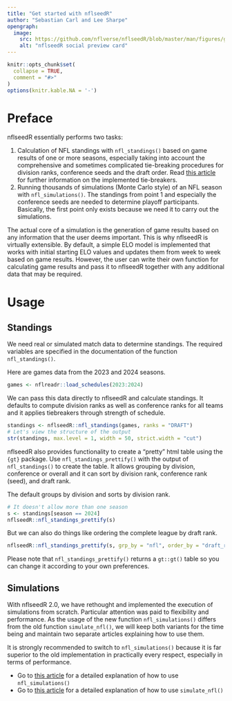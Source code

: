 ```yaml
---
title: "Get started with nflseedR"
author: "Sebastian Carl and Lee Sharpe"
opengraph:
  image:
    src: https://github.com/nflverse/nflseedR/blob/master/man/figures/gh_preview.png?raw=true
    alt: "nflseedR social preview card"
---
```


```r
knitr::opts_chunk$set(
  collapse = TRUE,
  comment = "#>"
)
options(knitr.kable.NA = '-')
```

# Preface

nflseedR essentially performs two tasks:

1. Calculation of NFL standings with `nfl_standings()` based on game results of one or more seasons, especially taking into account the comprehensive and sometimes complicated tie-breaking procedures for division ranks, conference seeds and the draft order. Read [this article](https://nflseedr.com/articles/tiebreaker.html) for further information on the implemented tie-breakers.
2. Running thousands of simulations (Monte Carlo style) of an NFL season with `nfl_simulations()`. The standings from point 1 and especially the conference seeds are needed to determine playoff participants. Basically, the first point only exists because we need it to carry out the simulations.

The actual core of a simulation is the generation of game results based on any information that the user deems important. This is why nflseedR is virtually extensible. By default, a simple ELO model is implemented that works with initial starting ELO values and updates them from week to week based on game results. However, the user can write their own function for calculating game results and pass it to nflseedR together with any additional data that may be required.

# Usage

## Standings

We need real or simulated match data to determine standings. The required variables are specified in the documentation of the function `nfl_standings()`.

Here are games data from the 2023 and 2024 seasons.

```r
games <- nflreadr::load_schedules(2023:2024)
```

We can pass this data directly to nflseedR and calculate standings. It defaults to compute division ranks as well as conference ranks for all teams and it applies tiebreakers through strength of schedule.

```r
standings <- nflseedR::nfl_standings(games, ranks = "DRAFT")
# Let's view the structure of the output
str(standings, max.level = 1, width = 50, strict.width = "cut")
```

nflseedR also provides functionality to create a "pretty" html table using the `{gt}` package. Use `nfl_standings_prettify()` with the output of `nfl_standings()` to create the table. It allows grouping by division, conference or overall and it can sort by division rank, conference rank (seed), and draft rank.

The default groups by division and sorts by division rank.

```r
# It doesn't allow more than one season
s <- standings[season == 2024]
nflseedR::nfl_standings_prettify(s)
```

But we can also do things like ordering the complete league by draft rank.

```r
nflseedR::nfl_standings_prettify(s, grp_by = "nfl", order_by = "draft_rank")
```

Please note that `nfl_standings_prettify()` returns a `gt::gt()` table so you can change it according to your own preferences.

## Simulations

With nflseedR 2.0, we have rethought and implemented the execution of simulations from scratch. Particular attention was paid to flexibility and performance. As the usage of the new function `nfl_simulations()` differs from the old function `simulate_nfl()`, we will keep both variants for the time being and maintain two separate articles explaining how to use them.

It is strongly recommended to switch to `nfl_simulations()` because it is far superior to the old implementation in practically every respect, especially in terms of performance.

- Go to [this article](https://nflseedr.com/articles/nflsim2.html) for a detailed explanation of how to use `nfl_simulations()`
- Go to [this article](https://nflseedr.com/articles/nflsim.html) for a detailed explanation of how to use `simulate_nfl()`
